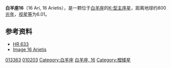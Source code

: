 {{Starbox short |
| name=白羊座16<br>16 Arietis
| epoch=[[J2000.0|J2000.0]]
| constell=[[白羊座|白羊座]]
| 星官=
| ra=02<sup>h</sup> 11<sup>m</sup> 12.0545<sup>s</sup>
| dec= +25° 56' 12.979"
| spectral=K4III
| appmag_v=6.916
| dist_ly=800
| dist_pc=approx. 250
| names=[[Guide_Star_Catalog|GSC]] 01761-02537, [[Two-Micron_Sky_Survey|IRC]] +30035, [[UBV_Photoelectric_Photometry_Catalogue|UBV M]] 8744, [[Astronomische_Gesellschaft_Katalog|AG]]+25 199, [[Henry_Draper_Catalogue|HD]] 13363, [[2MASS|2MASS]] J02111206+2556130, [[Yale_Observatory_Zone_Catalog|YZ]] 25 1166, [[Durchmusterung|BD]]+25 362, [[Hipparcos_Input_Catalogue|HIC]] 10203, [[PPM_Star_Catalogue|PPM]] 91423, [[Boss_General_Catalogue|GC]] 2609, [[Hipparcos_Catalogue|HIP]] 10203, [[Smithsonian_Astrophysical_Observatory_Star_Catalog|SAO]] 75188, [[GCRV|GCRV]] 1187, [[Bright_Star_Catalogue|HR]] 633, [[IRAS|IRAS]] 02083+2542, [[Tycho_Catalogue|TYC]] 1761-2537-1  
| Simbad = HD+13363
}}
'''白羊座16'''（16 Ari, 16 Arietis），是一颗位于[[白羊座|白羊座]]的[[恒星光谱|K-型]][[主序星|主序星]]，距离地球约800[[光年|光年]]，[[视星等|视星等]]为6.01。

==参考资料==
* [http://webviz.u-strasbg.fr/viz-bin/VizieR-S?HR%20633 HR 633] {{Wayback|url=http://webviz.u-strasbg.fr/viz-bin/VizieR-S?HR%20633 |date=20201107202342 }}
* [http://aladin.u-strasbg.fr/AladinPreview?-c=02+11+12.0545%2B25+56+12.979&ident=*++16+Ari&submit=Aladin+previewer Image 16 Arietis]

{{Stars of Aries}}

[[Category:HD和HDE天體|013363]]
[[Category:HIP天體|010203]]
[[Category:白羊座|Category:白羊座]]
[[Category:佛氏天體|白羊座, 16]]
[[Category:橙矮星|Category:橙矮星]]